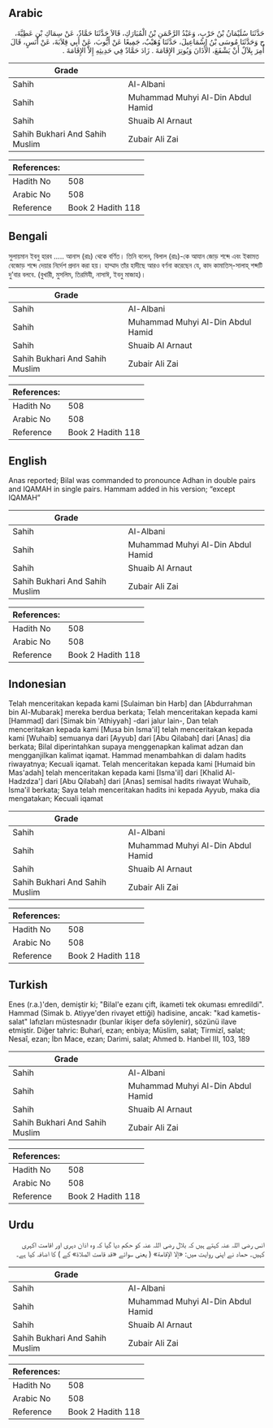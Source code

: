 ## Arabic


<div dir="rtl" lang="ar" style={{fontSize:'larger',backgroundColor:'#f8f9fa',padding:20}}>
حَدَّثَنَا سُلَيْمَانُ بْنُ حَرْبٍ، وَعَبْدُ الرَّحْمَنِ بْنُ الْمُبَارَكِ، قَالاَ حَدَّثَنَا حَمَّادٌ، عَنْ سِمَاكِ بْنِ عَطِيَّةَ، ح وَحَدَّثَنَا مُوسَى بْنُ إِسْمَاعِيلَ، حَدَّثَنَا وُهَيْبٌ، جَمِيعًا عَنْ أَيُّوبَ، عَنْ أَبِي قِلاَبَةَ، عَنْ أَنَسٍ، قَالَ أُمِرَ بِلاَلٌ أَنْ يَشْفَعَ، الأَذَانَ وَيُوتِرَ الإِقَامَةَ ‏.‏ زَادَ حَمَّادٌ فِي حَدِيثِهِ إِلاَّ الإِقَامَةَ ‏.‏
</div>
<div style={{backgroundColor:'#f8f9fa',padding:20, marginBottom: 10}}><table> <thead> <tr> <th>Grade</th> <th></th> </tr> </thead> <tbody> <tr><td>Sahih</td><td>Al-Albani</td></tr><tr><td>Sahih</td><td>Muhammad Muhyi Al-Din Abdul Hamid</td></tr><tr><td>Sahih</td><td>Shuaib Al Arnaut</td></tr><tr><td>Sahih Bukhari And Sahih Muslim</td><td>Zubair Ali Zai</td></tr></tbody></table><table> <thead> <tr> <th>References:</th> <th></th> </tr> </thead> <tbody><tr><td>Hadith No</td><td>508</td></tr><tr><td>Arabic No</td><td>508</td></tr><tr><td>Reference</td><td>Book 2 Hadith 118</td></tr></tbody></table></div>

## Bengali


<div dir="ltr" lang="bn" style={{fontSize:'larger',backgroundColor:'#f8f9fa',padding:20}}>
সুলায়মান ইবনু হারব ..... আনাস (রাঃ) থেকে বর্ণিত। তিনি বলেন, বিলাল (রাঃ)-কে আযান জোড় শব্দে এবং ইকামত বেজোড় শব্দে দেয়ার নির্দেশ প্রদান করা হয়। হাম্মাদ তাঁর হাদীছে আরও বর্ণনা করেছেন যে, কাদ কামাতিস্-সালাহ্ শব্দটি দু’বার বলবে. (বুখারী, মুসলিম, তিরমিযী, নাসাঈ, ইবনু মাজাহ)।
</div>
<div style={{backgroundColor:'#f8f9fa',padding:20, marginBottom: 10}}><table> <thead> <tr> <th>Grade</th> <th></th> </tr> </thead> <tbody> <tr><td>Sahih</td><td>Al-Albani</td></tr><tr><td>Sahih</td><td>Muhammad Muhyi Al-Din Abdul Hamid</td></tr><tr><td>Sahih</td><td>Shuaib Al Arnaut</td></tr><tr><td>Sahih Bukhari And Sahih Muslim</td><td>Zubair Ali Zai</td></tr></tbody></table><table> <thead> <tr> <th>References:</th> <th></th> </tr> </thead> <tbody><tr><td>Hadith No</td><td>508</td></tr><tr><td>Arabic No</td><td>508</td></tr><tr><td>Reference</td><td>Book 2 Hadith 118</td></tr></tbody></table></div>

## English


<div dir="ltr" lang="en" style={{fontSize:'larger',backgroundColor:'#f8f9fa',padding:20}}>
Anas reported; Bilal was commanded to pronounce Adhan in double pairs and IQAMAH in single pairs. Hammam added in his version; “except IQAMAH”
</div>
<div style={{backgroundColor:'#f8f9fa',padding:20, marginBottom: 10}}><table> <thead> <tr> <th>Grade</th> <th></th> </tr> </thead> <tbody> <tr><td>Sahih</td><td>Al-Albani</td></tr><tr><td>Sahih</td><td>Muhammad Muhyi Al-Din Abdul Hamid</td></tr><tr><td>Sahih</td><td>Shuaib Al Arnaut</td></tr><tr><td>Sahih Bukhari And Sahih Muslim</td><td>Zubair Ali Zai</td></tr></tbody></table><table> <thead> <tr> <th>References:</th> <th></th> </tr> </thead> <tbody><tr><td>Hadith No</td><td>508</td></tr><tr><td>Arabic No</td><td>508</td></tr><tr><td>Reference</td><td>Book 2 Hadith 118</td></tr></tbody></table></div>

## Indonesian


<div dir="ltr" lang="id" style={{fontSize:'larger',backgroundColor:'#f8f9fa',padding:20}}>
Telah menceritakan kepada kami [Sulaiman bin Harb] dan [Abdurrahman bin Al-Mubarak] mereka berdua berkata; Telah menceritakan kepada kami [Hammad] dari [Simak bin 'Athiyyah] -dari jalur lain-, Dan telah menceritakan kepada kami [Musa bin Isma'il] telah menceritakan kepada kami [Wuhaib] semuanya dari [Ayyub] dari [Abu Qilabah] dari [Anas] dia berkata; Bilal diperintahkan supaya menggenapkan kalimat adzan dan mengganjilkan kalimat iqamat. Hammad menambahkan di dalam hadits riwayatnya; Kecuali iqamat. Telah menceritakan kepada kami [Humaid bin Mas'adah] telah menceritakan kepada kami [Isma'il] dari [Khalid Al-Hadzdza'] dari [Abu Qilabah] dari [Anas] semisal hadits riwayat Wuhaib, Isma'il berkata; Saya telah menceritakan hadits ini kepada Ayyub, maka dia mengatakan; Kecuali iqamat
</div>
<div style={{backgroundColor:'#f8f9fa',padding:20, marginBottom: 10}}><table> <thead> <tr> <th>Grade</th> <th></th> </tr> </thead> <tbody> <tr><td>Sahih</td><td>Al-Albani</td></tr><tr><td>Sahih</td><td>Muhammad Muhyi Al-Din Abdul Hamid</td></tr><tr><td>Sahih</td><td>Shuaib Al Arnaut</td></tr><tr><td>Sahih Bukhari And Sahih Muslim</td><td>Zubair Ali Zai</td></tr></tbody></table><table> <thead> <tr> <th>References:</th> <th></th> </tr> </thead> <tbody><tr><td>Hadith No</td><td>508</td></tr><tr><td>Arabic No</td><td>508</td></tr><tr><td>Reference</td><td>Book 2 Hadith 118</td></tr></tbody></table></div>

## Turkish


<div dir="ltr" lang="tr" style={{fontSize:'larger',backgroundColor:'#f8f9fa',padding:20}}>
Enes (r.a.)'den, demiştir ki; "Bilal'e ezanı çift, ikameti tek okuması emredildi". Hammad (Simak b. Atiyye'den rivayet ettiği) hadisine, ancak: "kad kametis-salat" lafızları müstesnadır (bunlar ikişer defa söylenir), sözünü ilave etmiştir. Diğer tahric: Buharî, ezan; enbiya; Müslim, salat; Tirmizî, salat; Nesaî, ezan; İbn Mace, ezan; Darimi, salat; Ahmed b. Hanbel III, 103, 189
</div>
<div style={{backgroundColor:'#f8f9fa',padding:20, marginBottom: 10}}><table> <thead> <tr> <th>Grade</th> <th></th> </tr> </thead> <tbody> <tr><td>Sahih</td><td>Al-Albani</td></tr><tr><td>Sahih</td><td>Muhammad Muhyi Al-Din Abdul Hamid</td></tr><tr><td>Sahih</td><td>Shuaib Al Arnaut</td></tr><tr><td>Sahih Bukhari And Sahih Muslim</td><td>Zubair Ali Zai</td></tr></tbody></table><table> <thead> <tr> <th>References:</th> <th></th> </tr> </thead> <tbody><tr><td>Hadith No</td><td>508</td></tr><tr><td>Arabic No</td><td>508</td></tr><tr><td>Reference</td><td>Book 2 Hadith 118</td></tr></tbody></table></div>

## Urdu


<div dir="rtl" lang="ur" style={{fontSize:'larger',backgroundColor:'#f8f9fa',padding:20}}>
انس رضی اللہ عنہ کہتے ہیں کہ بلال رضی اللہ عنہ کو حکم دیا گیا کہ وہ اذان دہری اور اقامت اکہری کہیں۔ حماد نے اپنی روایت میں: «إلا الإقامة» ( یعنی سوائے «قد قامت الصلاة» کے ) کا اضافہ کیا ہے۔
</div>
<div style={{backgroundColor:'#f8f9fa',padding:20, marginBottom: 10}}><table> <thead> <tr> <th>Grade</th> <th></th> </tr> </thead> <tbody> <tr><td>Sahih</td><td>Al-Albani</td></tr><tr><td>Sahih</td><td>Muhammad Muhyi Al-Din Abdul Hamid</td></tr><tr><td>Sahih</td><td>Shuaib Al Arnaut</td></tr><tr><td>Sahih Bukhari And Sahih Muslim</td><td>Zubair Ali Zai</td></tr></tbody></table><table> <thead> <tr> <th>References:</th> <th></th> </tr> </thead> <tbody><tr><td>Hadith No</td><td>508</td></tr><tr><td>Arabic No</td><td>508</td></tr><tr><td>Reference</td><td>Book 2 Hadith 118</td></tr></tbody></table></div>